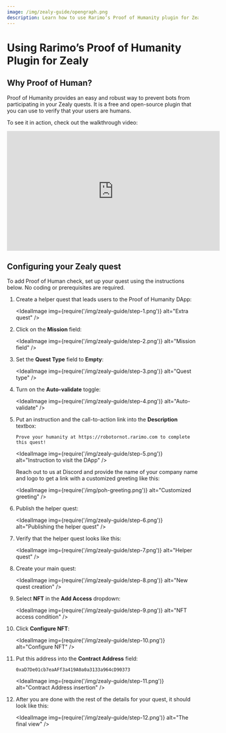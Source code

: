 ```yaml
---
image: /img/zealy-guide/opengraph.png
description: Learn how to use Rarimo’s Proof of Humanity plugin for Zealy to prevent bots from participating in your quests.
---
```


# Using Rarimo’s Proof of Humanity Plugin for Zealy

## Why Proof of Human?

Proof of Humanity provides an easy and robust way to prevent bots from participating in your Zealy quests. It is a free and open-source plugin that you can use to verify that your users are humans.


To see it in action, check out the walkthrough video:

<iframe width="560" height="315" src="https://www.youtube.com/embed/asQ7zOYaKLs?si=hl7D32ZgwuiB3BNv" title="YouTube video player" frameborder="0" allow="accelerometer; autoplay; clipboard-write; encrypted-media; gyroscope; picture-in-picture; web-share" allowfullscreen></iframe>

## Configuring your Zealy quest

To add Proof of Human check, set up your quest using the instructions below. No coding or prerequisites are required.

1. Create a helper quest that leads users to the Proof of Humanity DApp:

    <IdealImage img={require('/img/zealy-guide/step-1.png')} alt="Extra quest" />

1. Click on the **Mission** field:

    <IdealImage img={require('/img/zealy-guide/step-2.png')} alt="Mission field" />

1. Set the **Quest Type** field to **Empty**:

    <IdealImage img={require('/img/zealy-guide/step-3.png')} alt="Quest type" />

1. Turn on the **Auto-validate** toggle:

    <IdealImage img={require('/img/zealy-guide/step-4.png')} alt="Auto-validate" />

1. Put an instruction and the call-to-action link into the **Description** textbox:

    ```plain
    Prove your humanity at https://robotornot.rarimo.com to complete this quest!
    ```

    <IdealImage img={require('/img/zealy-guide/step-5.png')} alt="Instruction to visit the DApp" />

    Reach out to us at <OutLink href="https://discord.com/channels/1034798419614629908/1034798420713553966/1063164663216484473">Discord</OutLink> and provide the name of your company name and logo to get a link with a customized greeting like this:

    <IdealImage img={require('/img/poh-greeting.png')} alt="Customized greeting" />

1. Publish the helper quest:

    <IdealImage img={require('/img/zealy-guide/step-6.png')} alt="Publishing the helper quest" />

1. Verify that the helper quest looks like this:

    <IdealImage img={require('/img/zealy-guide/step-7.png')} alt="Helper quest" />

1. Create your main quest:

    <IdealImage img={require('/img/zealy-guide/step-8.png')} alt="New quest creation" />

1. Select **NFT** in the  **Add Access** dropdown:

    <IdealImage img={require('/img/zealy-guide/step-9.png')} alt="NFT access condition" />

1. Click **Configure NFT**:

    <IdealImage img={require('/img/zealy-guide/step-10.png')} alt="Configure NFT" />

1. Put this address into the **Contract Address** field:

    ```
    0xaD7De01cb7eaAFf3a419A0a0a3133a964cD90373
    ```

    <IdealImage img={require('/img/zealy-guide/step-11.png')} alt="Contract Address insertion" />

1. After you are done with the rest of the details for your quest, it should look like this:

    <IdealImage img={require('/img/zealy-guide/step-12.png')} alt="The final view" />

